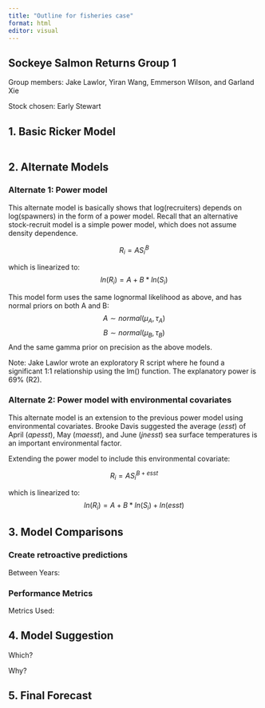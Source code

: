 ```yaml
---
title: "Outline for fisheries case"
format: html
editor: visual
---
```


## Sockeye Salmon Returns Group 1

Group members: Jake Lawlor, Yiran Wang, Emmerson Wilson, and Garland Xie

Stock chosen: Early Stewart

## 1. Basic Ricker Model

```r

```

## 2. Alternate Models

### Alternate 1: Power model

This alternate model is basically shows that log(recruiters) depends on log(spawners) in the form of a power model. Recall that an alternative stock-recruit model is a simple power model, which does not assume density dependence.

$$
R_i = A S_i^B
$$

which is linearized to: $$
ln(R_i) = A+B*ln(S_i)
$$

This model form uses the same lognormal likelihood as above, and has normal priors on both A and B: $$
A \sim normal(\mu_{A}, \tau_{A}) 
$$ $$
B \sim normal(\mu_{B}, \tau_{B})
$$ And the same gamma prior on precision as the above models.

Note: Jake Lawlor wrote an exploratory R script where he found a significant 1:1 relationship using the lm() function. The explanatory power is 69% (R2).

### Alternate 2: Power model with environmental covariates

This alternate model is an extension to the previous power model using environmental covariates. Brooke Davis suggested the average ($esst$) of April ($apesst$), May ($maesst$), and June ($jnesst$) sea surface temperatures is an important environmental factor.

Extending the power model to include this environmental covariate:

$$
R_i = A S_i^{B+esst}
$$

which is linearized to: $$
ln(R_i) = A+B*ln(S_i)+ln(esst)
$$

## 

## 3. Model Comparisons

### Create retroactive predictions

Between Years:

### Performance Metrics

Metrics Used:

## 4. Model Suggestion

Which?

Why?

## 5. Final Forecast

